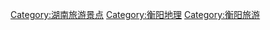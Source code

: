 [[Category:湖南旅游景点‎|Category:湖南旅游景点‎]]
[[Category:衡阳地理|Category:衡阳地理]]
[[Category:衡阳旅游|Category:衡阳旅游]]